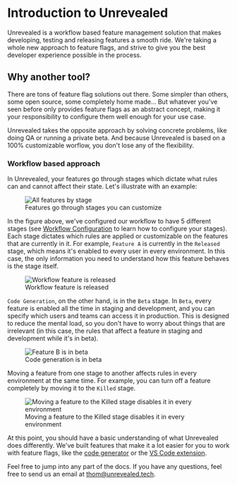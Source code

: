 # Introduction to Unrevealed

Unrevealed is a workflow based feature management solution that makes developing, testing and releasing features a smooth ride. We're taking a whole new approach to feature flags, and strive to give you the best developer experience possible in the process.

## Why another tool?

There are tons of feature flag solutions out there. Some simpler than others, some open source, some completely home made... But whatever you've seen before only provides feature flags as an abstract concept, making it your responsibility to configure them well enough for your use case.

Unrevealed takes the opposite approach by solving concrete problems, like doing QA or running a private beta. And because Unrevealed is based on a 100% customizable worflow, you don't lose any of the flexibility.

### Workflow based approach

In Unrevealed, your features go through stages which dictate what rules can and cannot affect their state. Let's illustrate with an example:

<figure>
  <img src="/img/docs/intro/kanban.png" alt="All features by stage" />
  <figcaption>Features go through stages you can customize</figcaption>
</figure>

In the figure above, we've configured our workflow to have 5 different stages (see [Workflow Configuration](/docs/workflow) to learn how to configure your stages). Each stage dictates which rules are applied or customizable on the features that are currently in it. For example, `Feature A` is currently in the `Released` stage, which means it's enabled to every user in every environment. In this case, the only information you need to understand how this feature behaves is the stage itself.

<figure>
  <img
    src="/img/docs/intro/feature-released.png"
    alt="Workflow feature is released"
  />
  <figcaption>Workflow feature is released</figcaption>
</figure>

`Code Generation`, on the other hand, is in the `Beta` stage. In `Beta`, every feature is enabled all the time in staging and development, and you can specify which users and teams can access it in production. This is designed to reduce the mental load, so you don't have to worry about things that are irrelevant (in this case, the rules that affect a feature in staging and development while it's in beta).

<figure>
  <img src="/img/docs/intro/feature-beta.png" alt="Feature B is in beta" />
  <figcaption>Code generation is in beta</figcaption>
</figure>

Moving a feature from one stage to another affects rules in every environment at the same time. For example, you can turn off a feature completely by moving it to the `Killed` stage.

<figure>
  <img
    src="/img/docs/intro/move-to-killed.gif"
    alt="Moving a feature to the Killed stage disables it in every environment"
  />
  <figcaption>
    Moving a feature to the Killed stage disables it in every environment
  </figcaption>
</figure>

At this point, you should have a basic understanding of what Unrevealed does differently. We've built features that make it a lot easier for you to work with feature flags, like the [code generator](/docs/code-generation) or the [VS Code extension](/docs/vscode).

Feel free to jump into any part of the docs. If you have any questions, feel free to send us an email at thom@unrevealed.tech.
